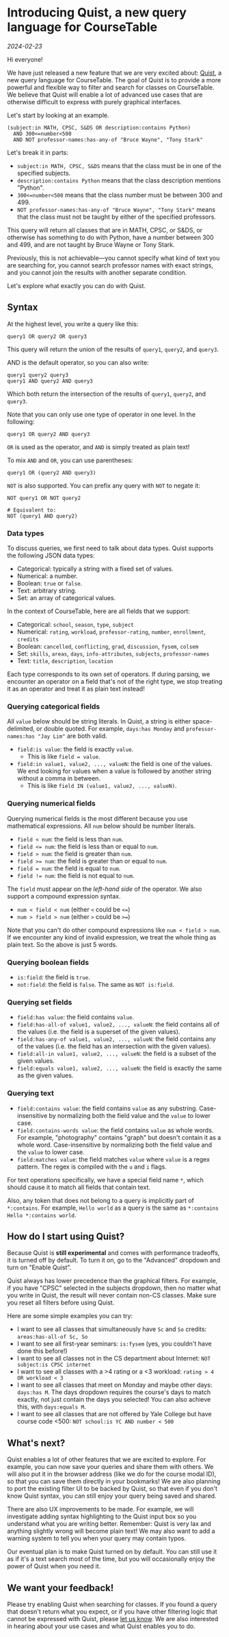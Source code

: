 
<div className={clsx(styles.container, 'mx-auto')}>
<TextComponent type="secondary">

# Introducing Quist, a new query language for CourseTable

_2024-02-23_

Hi everyone!

We have just released a new feature that we are very excited about: [Quist](https://github.com/coursetable/quist), a new query language for CourseTable. The goal of Quist is to provide a more powerful and flexible way to filter and search for classes on CourseTable. We believe that Quist will enable a lot of advanced use cases that are otherwise difficult to express with purely graphical interfaces.

Let's start by looking at an example.

```
(subject:in MATH, CPSC, S&DS OR description:contains Python)
  AND 300<=number<500
  AND NOT professor-names:has-any-of "Bruce Wayne", "Tony Stark"
```

Let's break it in parts:

- `subject:in MATH, CPSC, S&DS` means that the class must be in one of the specified subjects.
- `description:contains Python` means that the class description mentions "Python".
- `300<=number<500` means that the class number must be between 300 and 499.
- `NOT professor-names:has-any-of "Bruce Wayne", "Tony Stark"` means that the class must not be taught by either of the specified professors.

This query will return all classes that are in MATH, CPSC, or S&DS, or otherwise has something to do with Python, have a number between 300 and 499, and are not taught by Bruce Wayne or Tony Stark.

Previously, this is not achievable—you cannot specify what kind of text you are searching for, you cannot search professor names with exact strings, and you cannot join the results with another separate condition.

Let's explore what exactly you can do with Quist.

## Syntax

At the highest level, you write a query like this:

```
query1 OR query2 OR query3
```

This query will return the union of the results of `query1`, `query2`, and `query3`.

AND is the default operator, so you can also write:

```
query1 query2 query3
query1 AND query2 AND query3
```

Which both return the intersection of the results of `query1`, `query2`, and `query3`.

Note that you can only use one type of operator in one level. In the following:

```
query1 OR query2 AND query3
```

`OR` is used as the operator, and `AND` is simply treated as plain text!

To mix `AND` and `OR`, you can use parentheses:

```
query1 OR (query2 AND query3)
```

`NOT` is also supported. You can prefix any query with `NOT` to negate it:

```
NOT query1 OR NOT query2

# Equivalent to:
NOT (query1 AND query2)
```

### Data types

To discuss queries, we first need to talk about data types. Quist supports the following JSON data types:

- Categorical: typically a string with a fixed set of values.
- Numerical: a number.
- Boolean: `true` or `false`.
- Text: arbitrary string.
- Set: an array of categorical values.

In the context of CourseTable, here are all fields that we support:

- Categorical: `school`, `season`, `type`, `subject`
- Numerical: `rating`, `workload`, `professor-rating`, `number`, `enrollment`, `credits`
- Boolean: `cancelled`, `conflicting`, `grad`, `discussion`, `fysem`, `colsem`
- Set: `skills`, `areas`, `days`, `info-attributes`, `subjects`, `professor-names`
- Text: `title`, `description`, `location`

Each type corresponds to its own set of operators. If during parsing, we encounter an operator on a field that's not of the right type, we stop treating it as an operator and treat it as plain text instead!

### Querying categorical fields

All `value` below should be string literals. In Quist, a string is either space-delimited, or double quoted. For example, `days:has Monday` and `professor-names:has "Jay Lim"` are both valid.

- `field:is value`: the field is exactly `value`.
  - This is like `field = value`.
- `field:in value1, value2, ..., valueN`: the field is one of the values. We end looking for values when a value is followed by another string without a comma in between.
  - This is like `field IN (value1, value2, ..., valueN)`.

### Querying numerical fields

Querying numerical fields is the most different because you use mathematical expressions. All `num` below should be number literals.

- `field < num`: the field is less than `num`.
- `field <= num`: the field is less than or equal to `num`.
- `field > num`: the field is greater than `num`.
- `field >= num`: the field is greater than or equal to `num`.
- `field = num`: the field is equal to `num`.
- `field != num`: the field is not equal to `num`.

The `field` must appear on the _left-hand side_ of the operator. We also support a compound expression syntax.

- `num < field < num` (either `<` could be `<=`)
- `num > field > num` (either `>` could be `>=`)

Note that you can't do other compound expressions like `num < field > num`. If we encounter any kind of invalid expression, we treat the whole thing as plain text. So the above is just 5 words.

### Querying boolean fields

- `is:field`: the field is `true`.
- `not:field`: the field is `false`. The same as `NOT is:field`.

### Querying set fields

- `field:has value`: the field contains `value`.
- `field:has-all-of value1, value2, ..., valueN`: the field contains all of the values (i.e. the field is a superset of the given values).
- `field:has-any-of value1, value2, ..., valueN`: the field contains any of the values (i.e. the field has an intersection with the given values).
- `field:all-in value1, value2, ..., valueN`: the field is a subset of the given values.
- `field:equals value1, value2, ..., valueN`: the field is exactly the same as the given values.

### Querying text

- `field:contains value`: the field contains `value` as any substring. Case-insensitive by normalizing both the field value and the `value` to lower case.
- `field:contains-words value`: the field contains `value` as whole words. For example, "photography" contains "graph" but doesn't contain it as a whole word. Case-insensitive by normalizing both the field value and the `value` to lower case.
- `field:matches value`: the field matches `value` where `value` is a regex pattern. The regex is compiled with the `u` and `i` flags.

For text operations specifically, we have a special field name `*`, which should cause it to match all fields that contain text.

Also, any token that does not belong to a query is implicitly part of `*:contains`. For example, `Hello world` as a query is the same as `*:contains Hello *:contains world`.

## How do I start using Quist?

Because Quist is **still experimental** and comes with performance tradeoffs, it is turned off by default. To turn it on, go to the "Advanced" dropdown and turn on "Enable Quist".

Quist always has lower precedence than the graphical filters. For example, if you have "CPSC" selected in the subjects dropdown, then no matter what you write in Quist, the result will never contain non-CS classes. Make sure you reset all filters before using Quist.

Here are some simple examples you can try:

- I want to see all classes that simultaneously have `Sc` and `So` credits: `areas:has-all-of Sc, So`
- I want to see all first-year seminars: `is:fysem` (yes, you couldn't have done this before!)
- I want to see all classes not in the CS department about Internet: `NOT subject:is CPSC internet`
- I want to see all classes with a \>4 rating or a \<3 workload: `rating > 4 OR workload < 3`
- I want to see all classes that meet on Monday and maybe other days: `days:has M`. The days dropdown requires the course's days to match exactly, not just contain the days you selected! You can also achieve this, with `days:equals M`.
- I want to see all classes that are not offered by Yale College but have course code \<500: `NOT school:is YC AND number < 500`

## What's next?

Quist enables a lot of other features that we are excited to explore. For example, you can now save your queries and share them with others. We will also put it in the browser address (like we do for the course modal ID), so that you can save them directly in your bookmarks! We are also planning to port the existing filter UI to be backed by Quist, so that even if you don't know Quist syntax, you can still enjoy your query being saved and shared.

There are also UX improvements to be made. For example, we will investigate adding syntax highlighting to the Quist input box so you understand what you are writing better. Remember: Quist is very lax and anything slightly wrong will become plain text! We may also want to add a warning system to tell you when your query may contain typos.

Our eventual plan is to make Quist turned on by default. You can still use it as if it's a text search most of the time, but you will occasionally enjoy the power of Quist when you need it.

## We want your feedback!

Please try enabling Quist when searching for classes. If you found a query that doesn't return what you expect, or if you have other filtering logic that cannot be expressed with Quist, please [let us know](https://feedback.coursetable.com/). We are also interested in hearing about your use cases and what Quist enables you to do.

</TextComponent>
</div>
